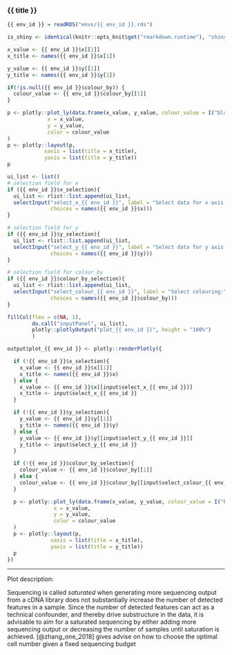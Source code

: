 
### {{ title }}

<!-- Component created on 2019-05-03 15:14:07 -->

```r
{{ env_id }} = readRDS("envs/{{ env_id }}.rds")

is_shiny <- identical(knitr::opts_knit$get("rmarkdown.runtime"), "shiny")
```

```r

x_value <- {{ env_id }}$x[[1]]
x_title <- names({{ env_id }}$x[1])

y_value <- {{ env_id }}$y[[1]]
y_title <- names({{ env_id }}$y[1])

if(!is.null({{ env_id }}$colour_by)) {
  colour_value <- {{ env_id }}$colour_by[[1]]
}

p <- plotly::plot_ly(data.frame(x_value, y_value, colour_value = I("black")),
             x = x_value,
             y = y_value,
             color = colour_value
)
p <- plotly::layout(p,
            xaxis = list(title = x_title),
            yaxis = list(title = y_title))
p

```

```r

ui_list <- list()
# selection field for x
if ({{ env_id }}$x_selection){
  ui_list <- rlist::list.append(ui_list,
  selectInput("select_x_{{ env_id }}", label = "Select data for x axis:",
              choices = names({{ env_id }}$x)))
}

# selection field for y
if ({{ env_id }}$y_selection){
  ui_list <- rlist::list.append(ui_list,
  selectInput("select_y_{{ env_id }}", label = "Select data for y axis:",
              choices = names({{ env_id }}$y)))
}

# selection field for colour_by
if ({{ env_id }}$colour_by_selection){
  ui_list <- rlist::list.append(ui_list,
  selectInput("select_colour_{{ env_id }}", label = "Select colouring:",
              choices = names({{ env_id }}$colour_by)))
}

fillCol(flex = c(NA, 1),
        do.call("inputPanel", ui_list),
        plotly::plotlyOutput("plot_{{ env_id }}", height = "100%")
        )

output$plot_{{ env_id }} <- plotly::renderPlotly({

  if (!{{ env_id }}$x_selection){
    x_value <- {{ env_id }}$x[[1]]
    x_title <- names({{ env_id }}$x)
  } else {
    x_value <- {{ env_id }}$x[[input$select_x_{{ env_id }}]]
    x_title <- input$select_x_{{ env_id }}
  }

  if (!{{ env_id }}$y_selection){
    y_value <- {{ env_id }}$y[[1]]
    y_title <- names({{ env_id }}$y)
  } else {
    y_value <- {{ env_id }}$y[[input$select_y_{{ env_id }}]]
    y_title <- input$select_y_{{ env_id }}
  }

  if (!{{ env_id }}$colour_by_selection){
    colour_value <- {{ env_id }}$colour_by[[1]]
  } else {
    colour_value <- {{ env_id }}$colour_by[[input$select_colour_{{ env_id }}]]
  }

  p <- plotly::plot_ly(data.frame(x_value, y_value, colour_value = I("black")),
               x = x_value,
               y = y_value,
               color = colour_value
  )
  p <- plotly::layout(p,
              xaxis = list(title = x_title),
              yaxis = list(title = y_title))
  p
})

```

***

Plot description:

Sequencing is called *saturated* when generating more sequencing output from a cDNA library does not substantially increase the number of detected features in a sample. Since the number of detected features can act as a technical confounder, and thereby drive substructure in the data, it is advisable to aim for a saturated sequencing by either adding more sequencing output or decreasing the number of samples until saturation is achieved. [@zhang_one_2018] gives advise on how to choose the optimal cell number given a fixed sequencing budget

